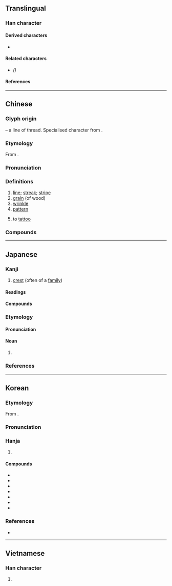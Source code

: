 {{also|纹}}
{{character info}}
==Translingual==

===Han character===
{{Han char|rn=120|rad=糸|as=04|sn=10|four=20940|canj=VFYK|ids=⿰糹文(GHTV),⿰糸文(JK)}}

====Derived characters====
* {{l|mul|[[𭾎]], [[𦈆]]}}

====Related characters====
* {{l|mul|纹}} ''({{w|Simplified Chinese}})''

====References====
{{Han ref|kx=0916.160|dkj=27262|dj=1345.160|hdz=53376.040|uh=7D0B}}

----

==Chinese==
{{zh-forms|s=纹}}

===Glyph origin===
{{Han etym}}
{{Han compound|糸|t1=thread|文|ls=psc|c1=s|c2=p}} – a line of thread. Specialised character from {{och-l|文}}.

===Etymology===
From {{och-l|文|mark, tattoo}}.

===Pronunciation===
{{zh-pron
|m=wén
|c=man4
|h=pfs=vùn
|md=
|mn=bûn
|w=3ven
|mc=y
|oc=y
|cat=n,v
}}

===Definitions===
{{zh-hanzi}}

# [[line]]; [[streak]]; [[stripe]]
# [[grain]] (of wood)
# [[wrinkle]]
# [[pattern]]
#: {{zh-x|豹紋|leopard '''pattern'''}}
# to [[tattoo]]

===Compounds===
{{zh-der|弧紋|弦紋|帳紋|冰裂紋|妊娠紋|平紋|布紋紙|圖紋|夔紋|冰炸紋|波紋如縠|松紋|指紋辨識|樂紋兒|抬頭紋|橫紋肌|流紋岩|掌紋|手紋|指紋紀錄|條紋|斑紋|直紋|皺紋|指紋|掌上觀紋|波紋|斜紋夜蛾|斗紋|瑪瑙紋|木紋|斜紋|指紋鑑定|指紋分析|紋飾|蟬紋|陰紋|綯紋|迴紋針|鼻紋|紋絲不動|紋銀|紋樣|魚尾紋|象紋|紋身|紋理|蟠虯紋|裂紋|重環紋|紋線|羅紋|軋紋|龍紋|魚紋|紋路|螺紋鑽|饕餮紋|紋風不動|箕紋|被火紋身|雙箕紋|陰騭紋|縠紋|蟠虺紋|龜紋|綢紋紙|鱗紋|餓紋|蟠螭紋|趾紋|鳥紋|脣紋|貝紋|螺紋|蛇紋石|紋眉|蟠夔紋|花紋|風紋|雷紋}}

----

==Japanese==

===Kanji===
{{ja-kanji|grade=c|rs=糸04}}

# [[crest]] (often of a [[family]])

====Readings====
{{ja-readings
|goon=もん
|kanon=ぶん
|kun=あや-, もよう
|nanori=あき, あや
}}

====Compounds====
{{col5-u|ja
|{{ja-r|紋%葉|いさ%は}}
|{{ja-r|紋%楸|もん%しゅう}}
|{{ja-r|紋%章|もん%しょう|gloss=crest}}
|{{ja-r|紋%所|もん%どころ|gloss=crest (often of a family)}}
|{{ja-r|紋%服|もん%ぷく}}
|{{ja-r|紋%別|^もん%べつ}}
|{{ja-r|紋%本|もん%ぽん}}
|{{ja-r|紋%紋|もん%もん}}
|{{ja-r|紋%様|もん%よう}} ({{ja-r|文%様|もん%よう|rom=-}})
|{{ja-r|紋%羅|もん%ら}}
|{{ja-r|紋%理|もん%り}}
|{{ja-r|紋%絽|もん%ろ}}
|{{ja-r|衣%紋|え%もん}}
|{{ja-r|陰%紋|かげ%もん}}
|{{ja-r|籠%目%紋|かご%め% もん}}
|{{ja-r|家%紋|か%もん|gloss=family crest}}
|{{ja-r|渦%紋|か%もん}}
|{{ja-r|縠%紋|こく%もん}}
|{{ja-r|小%紋|こ%もん}}
|{{ja-r|細%紋|さい%もん}}
|{{ja-r|細%紋|さい%ぶん}}
|{{ja-r|指%紋|し%もん|gloss=fingerprint}}
|{{ja-r|地%紋|じ%もん}}
|{{ja-r|掌%紋|しょう%もん}}
|{{ja-r|定%紋|じょう%もん|gloss=crest (often of a family)}}
|{{ja-r|声%紋|せい%もん|gloss=voice signature}}
|{{ja-r|南%天%紋|なん%てん% もん}}
|{{ja-r|波%紋|は%もん}}
|{{ja-r|斑%紋|はん%もん}} ({{ja-r|斑%文|はん%もん|rom=-}})
|{{ja-r|豹%紋|ひょう%もん}} ({{ja-r|豹%文|ひょう%もん|rom=-}})
|{{ja-r|風%紋|ふう%もん}}
}}

===Etymology===
{{ja-kanjitab|もん|yomi=o}}

====Pronunciation====
{{ja-pron|もん|acc=1|acc_ref=DJR}}

====Noun====
{{ja-noun|もん|hhira=もん}}

# {{synonym of|ja|家紋|tr=kamon|t=[[family]] [[crest]]}}

===References===
<references />

----

==Korean==

===Etymology===
From {{der|ko|ltc|sort=문|-}} {{ltc-l|紋}}.

===Pronunciation===
{{ko-hanja-pron|문}}

===Hanja===
{{ko-hanja-search}}
{{ko-hanja|무늬|문}}

# {{hanja form of|문|[[figure]]}}

====Compounds====
* {{ko-l|紋穀|문곡}}
* {{ko-l|紋銀|문은}}
* {{ko-l|紋章|문장|crest}}
* {{ko-l|家紋|가문|family crest}}
* {{ko-l|聲紋|성문|voice signature}}
* {{ko-l|指紋|지문|fingerprint}}
* {{ko-l|波紋|파문}}

===References===
* {{R:hanjadoc|9120}}

----

==Vietnamese==

===Han character===
{{vi-readings|reading=[[văn]], [[vằn]], [[vân]], [[vện]]|rs=糸04}}

# {{rfdef|vi}}